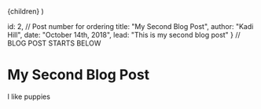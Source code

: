 
  <BlogLayout title={meta.title}>{children}</BlogLayout>
)

  id: 2, // Post number for ordering
  title: "My Second Blog Post",
  author: "Kadi Hill",
  date: "October 14th, 2018",
  lead: "This is my second blog post"
} // BLOG POST STARTS BELOW

# My Second Blog Post

I like puppies

